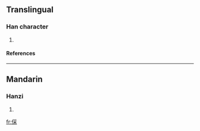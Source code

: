 ==Translingual==
===Han character===
{{Han char|rn=9|rad=人|as=08|sn=10|four=|canj=人月木 (OBD)}}
# {{defn|Han}}
====References====
{{Han ref|kx=0109.171|dkj=00822|dj=0233.030|hdz=10181.030|uh=5038|ud=20536}}
----
==Mandarin==
===Hanzi===
{{cmn-hanzi|pin=[[cǎi]] ([[cai3]])|wg=ts'ai<sup>3</sup>}}
# {{defn|Mandarin}}




[[fr:倸]]